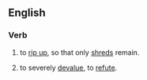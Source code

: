 ==English==

===Verb===
{{head|en|verb|head=[[rip]] to [[shreds]]}}

# to [[rip up]], so that only [[shred]]s remain.
# {{idiomatic}} to severely [[devalue]], to [[refute]].